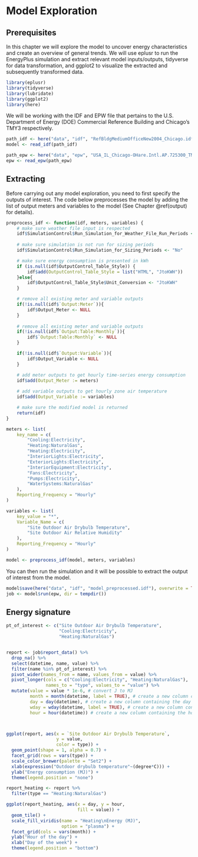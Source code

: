
# Model Exploration {#explore}

## Prerequisites

In this chapter we will explore the model to uncover energy characteristics and create an overview of general trends. We will use eplusr to run the EnergyPlus simulation and extract relevant model inputs/outputs, tidyverse for data transformation, and ggplot2 to visualize the extracted and subsequently transformed data. 

```r
library(eplusr)
library(tidyverse)
library(lubridate)
library(ggplot2)
library(here)
```

We will be working with the IDF and EPW file that pertains to the U.S. Department of Energy (DOE) Commercial Reference Building and Chicago's TMY3 respectively.

```r
path_idf <- here("data", "idf", "RefBldgMediumOfficeNew2004_Chicago.idf")
model <- read_idf(path_idf)

path_epw <- here("data", "epw", "USA_IL_Chicago-OHare.Intl.AP.725300_TMY3.epw")
epw <- read_epw(path_epw)
```

## Extracting 

Before carrying out any model exploration, you need to first specify the outputs of interest. The code below preprocesses the model by adding the list of output meters and variables to the model (See Chapter \@ref(output) for details).

```r
preprocess_idf <- function(idf, meters, variables) {
    # make sure weather file input is respected
    idf$SimulationControl$Run_Simulation_for_Weather_File_Run_Periods <- "Yes"
    
    # make sure simulation is not run for sizing periods
    idf$SimulationControl$Run_Simulation_for_Sizing_Periods <- "No"

    # make sure energy consumption is presented in kWh
    if (is.null(idf$OutputControl_Table_Style)) {
        idf$add(OutputControl_Table_Style = list("HTML", "JtoKWH"))
    }else{
        idf$OutputControl_Table_Style$Unit_Conversion <- "JtoKWH"
    }

    # remove all existing meter and variable outputs
    if(!is.null(idf$`Output:Meter`)){
        idf$Output_Meter <- NULL
    }
    
    # remove all existing meter and variable outputs
    if(!is.null(idf$`Output:Table:Monthly`)){
        idf$`Output:Table:Monthly` <- NULL
    }

    if(!is.null(idf$`Output:Variable`)){
        idf$Output_Variable <- NULL
    }

    # add meter outputs to get hourly time-series energy consumption
    idf$add(Output_Meter := meters)
    
    # add variable outputs to get hourly zone air temperature
    idf$add(Output_Variable := variables)

    # make sure the modified model is returned
    return(idf)
}

meters <- list(
    key_name = c(
        "Cooling:Electricity",
        "Heating:NaturalGas",
        "Heating:Electricity",
        "InteriorLights:Electricity",
        "ExteriorLights:Electricity",
        "InteriorEquipment:Electricity",
        "Fans:Electricity",
        "Pumps:Electricity",
        "WaterSystems:NaturalGas"
    ),
    Reporting_Frequency = "Hourly"
)

variables <- list(
    key_value = "*",
    Variable_Name = c(
        "Site Outdoor Air Drybulb Temperature",
        "Site Outdoor Air Relative Humidity"
    ),
    Reporting_Frequency = "Hourly"
)

model <- preprocess_idf(model, meters, variables)
```


You can then run the simulation and it will be possible to extract the output of interest from the model.

```r
model$save(here("data", "idf", "model_preprocessed.idf"), overwrite = TRUE)
job <- model$run(epw, dir = tempdir())
```


## Energy signature


```r
pt_of_interest <- c("Site Outdoor Air Drybulb Temperature",
                    "Cooling:Electricity",
                    "Heating:NaturalGas")


report <- job$report_data() %>%
  drop_na() %>%
  select(datetime, name, value) %>%
  filter(name %in% pt_of_interest) %>%
  pivot_wider(names_from = name, values_from = value) %>%
  pivot_longer(cols = c("Cooling:Electricity", "Heating:NaturalGas"), 
               names_to = "type", values_to = "value") %>%
  mutate(value = value * 1e-6, # convert J to MJ
         month = month(datetime, label = TRUE), # create a new column containing the month
         day = day(datetime), # create a new column containing the day of the month
         wday = wday(datetime, label = TRUE), # create a new column containing day of the week
         hour = hour(datetime)) # create a new column containing the hour of the day




```




```r
ggplot(report, aes(x = `Site Outdoor Air Drybulb Temperature`,
                   y = value,
                   color = type)) +
  geom_point(shape = 1, alpha = 0.7) +
  facet_grid(rows = vars(type)) +
  scale_color_brewer(palette = "Set2") +
  xlab(expression("Outdoor drybulb temperature"~(degree*C))) +
  ylab("Energy consumption (MJ)") +
  theme(legend.position = "none")

```


```r

report_heating <- report %>%
  filter(type == "Heating:NaturalGas")

ggplot(report_heating, aes(x = day, y = hour, 
                           fill = value)) +
  geom_tile() +
  scale_fill_viridis(name = "Heating\nEnergy (MJ)",
                     option = "plasma") +
  facet_grid(cols = vars(month)) +
  ylab("Hour of the day") +
  xlab("Day of the week") +
  theme(legend.position = "bottom")
```



